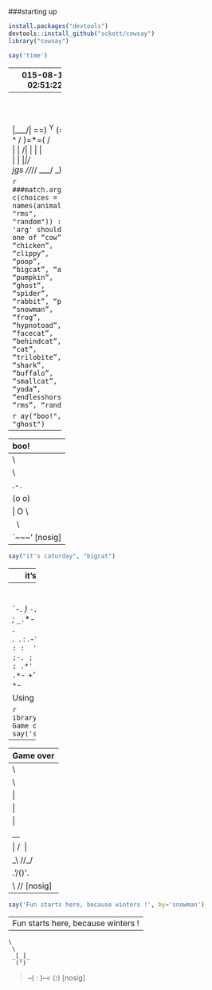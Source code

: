 ###starting up


```r
install.packages("devtools")
devtools::install_github("sckott/cowsay")
library("cowsay")
```

```r
say('time')
```

 -------------- 
2015-08-16 02:51:22 
 --------------
    \
      \
        \
            |\___/|
          ==) ^Y^ (==
            \  ^  /
             )=*=(
            /     \
            |     |
           /| | | |\
           \| | |_|/\
      jgs  //_// ___/
               \_)
  


```r
####match.arg(by, c(choices = names(animals), "rms", "random")) : 
#'arg' should be one of “cow”, “chicken”, “clippy”, “poop”, “bigcat”, “ant”, “pumpkin”, “ghost”, 
#“spider”, “rabbit”, “pig”, “snowman”, “frog”, “hypnotoad”, 
#“facecat”, “behindcat”, “cat”, “trilobite”, “shark”, “buffalo”, “smallcat”, “yoda”, “endlesshorse”, “rms”, “random”
```

```r
say("boo!", "ghost")
```

 ----- 
 boo! 
 ------ 
    \   
     \
     .-.
    (o o)
    | O \
     \   \
      `~~~' [nosig]
      

```r
say("it's caturday", "bigcat")
```
----- 
 it's caturday 
 ------ 
    \   
     \
                \`*-.
                 )  _`-.
                .  : `. .
                : _   '  \
                ; *` _.   `*-._
                `-.-'          `-.
                  ;       `       `.
                  :.       .       \
                  .\  .   :   .-'   .
                  '  `+.;  ;  '      :
                  :  '  |    ;       ;-.
                  ; '   : :`-:     _.`* ;
               .*' /  .*' ; .*`- +'  `*'
     [bug]     `*-*   `*-*  `*-*



`Using piping`

```r
library("magrittr")
"Game over" %>% say('spider')
```

 ----- 
 Game over 
 ------ 
    \   
     \
              |
              |
              |
             __
          | /  \ |
         \_\\  //_/
          .'/()\'.
           \\  //  [nosig]


```r
say('Fun starts here, because winters !', by='snowman')
```
 ----- 
 Fun starts here, because winters ! 
 ------ 
    \   
     \
     _[_]_
      (")
  >--( : )--<
    (__:__) [nosig]
